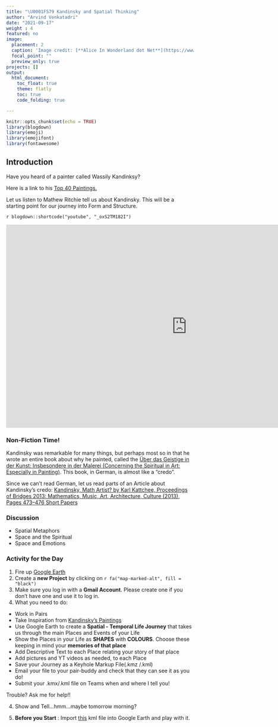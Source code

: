 ```yaml
---
title: "\U0001F579 Kandinsky and Spatial Thinking"
author: "Arvind Venkatadri"
date: "2021-09-17"
weight : 4
featured: no
image:
  placement: 2
  caption: 'Image credit: [**Alice In Wonderland dot Net**](https://www.alice-in-wonderland.net/)'
  focal_point: ""
  preview_only: true
projects: []
output:
  html_document:
    toc_float: true
    theme: flatly
    toc: true
    code_folding: true

---
```


```r
knitr::opts_chunk$set(echo = TRUE)
library(blogdown)
library(emoji)
library(emojifont)
library(fontawesome)
```

## Introduction

Have you heard of a painter called Wassily Kandinksy? 

Here is a link to his [Top 40 Paintings. ](https://www.wassilykandinsky.net/painting1896-1944.php)
 
Let us listen to Mathew Ritchie tell us about Kandinsky. This will be a starting point for our journey into Form and Structure. 

`r blogdown::shortcode("youtube", "_oxS2TM182I")`

<iframe width="972" height="547" src="https://www.youtube.com/embed/_oxS2TM182I" title="YouTube video player" frameborder="0" allow="accelerometer; autoplay; clipboard-write; encrypted-media; gyroscope; picture-in-picture" allowfullscreen></iframe>

### Non-Fiction Time!

Kandinsky was remarkable for many things, but perhaps most so in that he wrote an entire book about why he painted, called the [Über das Geistige in der Kunst: Insbesondere in der Malerei (Concerning the Spiritual in Art: Especially in Painting)](https://www.gutenberg.org/files/46203/46203-h/46203-h.htm). This book, in German, is almost like a "credo". 

Since we can't read German, let us read parts of an Article about Kandinsky's credo: [Kandinsky, Math Artist? by Karl Kattchee, Proceedings of Bridges 2013: Mathematics, Music, Art, Architecture, Culture (2013), Pages 473–476 Short Papers](https://archive.bridgesmathart.org/2013/bridges2013-473.pdf)

### Discussion

- Spatial Metaphors
- Space and the Spiritual
- Space and Emotions

### Activity for the Day

1. Fire up [Google Earth](https://earth.google.com/web/)
2. Create a **new Project** by clicking on `r fa("map-marked-alt", fill = "black")`
2. Make sure you log in with a **Gmail Account**. Please create one if you don't have one and use it to log in. 
3. What you need to do:

- Work in Pairs
- Take Inspiration from [Kandinsky's Paintings](https://www.wassilykandinsky.net/painting1896-1944.php)
- Use Google Earth to create a **Spatial - Temporal Life Journey** that takes us through the main Places and Events of your Life
- Show the Places in your Life as **SHAPES** with **COLOURS**. Choose these keeping in mind your **memories of that place**
- Add Descriptive Text to each Place relating your story of that place
- Add pictures and YT videos as needed, to each Place
- Save your Journey as a Keyhole Markup File(.kmz /.kml)
- Email your file to your pair-buddy and check that they can see it as you do!
- Submit your .kmx/.kml file on Teams when and where I tell you!

Trouble? Ask me for help!!

4. Show and Tell...hmm...maybe tomorrow morning?

5. **Before you Start** : Import [this](kml-files/Anne Frank- Diary of a Young Girl v1.kmz) kml file into Google Earth and play with it. 

